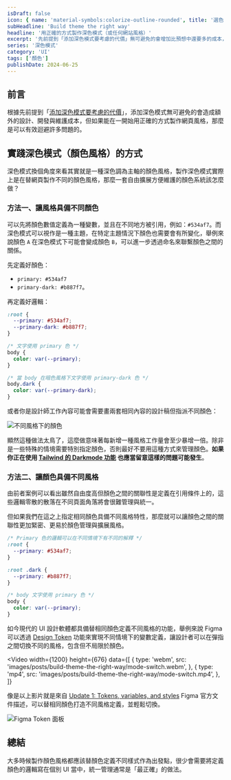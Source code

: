```yaml
---
isDraft: false
icon: { name: 'material-symbols:colorize-outline-rounded', title: '選色器符號' }
subHeadline: 'Build theme the right way'
headline: '用正確的方式製作深色模式（或任何網站風格）'
excerpt: '先前提到「添加深色模式要考慮的代價」無可避免的會增加比預想中還要多的成本，但如果能在一開始用正確的方式製作網頁風格，那麼可以有效的避免掉許多問題。如果你希望製作不同風格的數位產品都可以參考本篇文章，用更省力的方式定義風格。'
series: '深色模式'
category: 'UI'
tags: ['顏色']
publishDate: 2024-06-25
---
```


## 前言

根據先前提到「[添加深色模式要考慮的代價](https://www.webdong.dev/post/cost-behind-adding-darkmode/)」，添加深色模式無可避免的會造成額外的設計、開發與維護成本，但如果能在一開始用正確的方式製作網頁風格，那麼是可以有效迴避許多問題的。

## 實踐深色模式（顏色風格）的方式

深色模式換個角度來看其實就是一種深色調為主軸的顏色風格，製作深色模式實際上是在替網頁製作不同的顏色風格，那麼一套自由擴展方便維護的顏色系統該怎麼做？

### 方法一、讓風格具備不同顏色

可以先將顏色數值定義為一種變數，並且在不同地方被引用，例如：`#534af7`。而深色模式可以視作是一種主題，在特定主題情況下顏色也需要會有所變化，舉例來說顏色 `A` 在深色模式下可能會變成顏色 `B`，可以進一步透過命名來聯繫顏色之間的關係。

先定義好顏色：

- `primary: #534af7`
- `primary-dark: #b887f7`。

再定義好邏輯：

```css
:root {
  --primary: #534af7;
  --primary-dark: #b887f7;
}

/* 文字使用 primary 色 */
body {
  color: var(--primary);
}

/* 當 body 在暗色風格下文字使用 primary-dark 色 */
body.dark {
  color: var(--primary-dark);
}
```

或者你是設計師工作內容可能會需要畫兩套相同內容的設計稿但指派不同顏色：

![不同風格下的顏色](./color-in-different-theme.webp '介面 * 風格 = 累死人的工作量😐')

顯然這種做法太鳥了，這麼做意味著每新增一種風格工作量會至少暴增一倍。除非是一些特殊的情境需要特別指定顏色，否則最好不要用這種方式來管理顏色。**如果你正在使用 [Tailwind 的 Darkmode 功能](https://tailwindcss.com/docs/dark-mode) 也應當留意這樣的問題可能發生**。

### 方法二、讓顏色具備不同風格

由前者案例可以看出雖然自由度高但顏色之間的關聯性是定義在引用條件上的，這些邏輯零散的散落在不同頁面角落將會很難管理與統一。

但如果我們在這之上指定相同顏色具備不同風格特性，那麼就可以讓顏色之間的關聯性更加緊密、更易於顏色管理與擴展風格。

```css
/* Primary 色的邏輯可以在不同情境下有不同的解釋 */
:root {
  --primary: #534af7;
}

:root .dark {
  --primary: #b887f7;
}

/* body 文字使用 primary 色 */
body {
  color: var(--primary);
}
```

如今現代的 UI 設計軟體都具備替相同顏色定義不同風格的功能，舉例來說 Figma 可以透過 [Design Token](https://help.figma.com/hc/en-us/articles/18490793776023-Update-1-Tokens-variables-and-styles) 功能來實現不同情境下的變數定義，讓設計者可以在彈指之間切換不同的風格，包含但不局限於顏色。

<Video
  width={1200}
  height={676}
  data={[
    {
      type: 'webm',
      src: 'images/posts/build-theme-the-right-way/mode-switch.webm',
    },
    {
      type: 'mp4',
      src: 'images/posts/build-theme-the-right-way/mode-switch.mp4',
    },
  ]}
></Video>

像是以上影片就是來自 [Update 1: Tokens, variables, and styles](https://help.figma.com/hc/en-us/articles/18490793776023-Update-1-Tokens-variables-and-styles) Figma 官方文件描述，可以替相同顏色打造不同風格定義，並輕鬆切換。

![Figma Token 面板](./token-variant.webp 'Figma 可替不同顏色令牌定義不同風格')

## 總結

大多時候製作顏色風格都應該替顏色定義不同樣式作為出發點，很少會需要將定義顏色的邏輯寫在個別 UI 當中，統一管理通常是「最正確」的做法。
